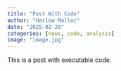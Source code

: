 ```yaml
---
title: "Post With Code"
author: "Harlow Malloc"
date: "2025-02-20"
categories: [news, code, analysis]
image: "image.jpg"
---
```


This is a post with executable code.
